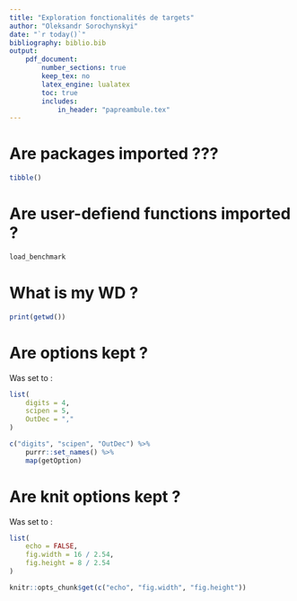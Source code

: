 ```yaml
---
title: "Exploration fonctionalités de targets"
author: "Oleksandr Sorochynskyi"
date: "`r today()`"
bibliography: biblio.bib
output:
    pdf_document: 
        number_sections: true
        keep_tex: no
        latex_engine: lualatex
        toc: true
        includes:
            in_header: "papreambule.tex"
---
```


# Are packages imported ???

```r
tibble()
```

# Are user-defiend functions imported ?

```r
load_benchmark
```

# What is my WD ? 

```r
print(getwd())
```

# Are options kept ?

Was set to :
```R
list(
    digits = 4,
    scipen = 5,
    OutDec = ","
)
```

```r
c("digits", "scipen", "OutDec") %>%
    purrr::set_names() %>%
    map(getOption)
```


# Are knit options kept ?

Was set to :

```r
list(
    echo = FALSE,
    fig.width = 16 / 2.54,
    fig.height = 8 / 2.54
)
```

```R
knitr::opts_chunk$get(c("echo", "fig.width", "fig.height"))
```


